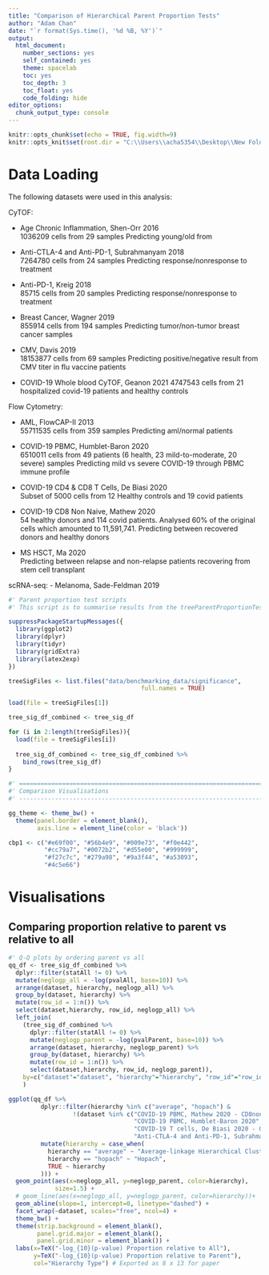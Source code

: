 ```yaml
---
title: "Comparison of Hierarchical Parent Proportion Tests"
author: "Adam Chan"
date: "`r format(Sys.time(), '%d %B, %Y')`"
output:
  html_document:
    number_sections: yes
    self_contained: yes
    theme: spacelab
    toc: yes
    toc_depth: 3
    toc_float: yes
    code_folding: hide
editor_options: 
  chunk_output_type: console
---
```


```r
knitr::opts_chunk$set(echo = TRUE, fig.width=9)
knitr::opts_knit$set(root.dir = "C:\\Users\\acha5354\\Desktop\\New Folder\\{SW}\\PhD\\Projects\\200518 - Mass Cytometry Analyses")
```

# Data Loading
The following datasets were used in this analysis:

CyTOF:

- Age Chronic Inflammation, Shen-Orr 2016 <br>
1036209 cells from 29 samples
Predicting young/old from 

- Anti-CTLA-4 and Anti-PD-1, Subrahmanyam 2018 <br>
7264780 cells from 24 samples
Predicting response/nonresponse to treatment

- Anti-PD-1, Kreig 2018 <br>
85715 cells from 20 samples
Predicting response/nonresponse to treatment

- Breast Cancer, Wagner 2019 <br>
855914 cells from 194 samples
Predicting tumor/non-tumor breast cancer samples

- CMV, Davis 2019 <br>
18153877 cells from 69 samples
Predicting positive/negative result from CMV titer in flu vaccine patients

- COVID-19 Whole blood CyTOF, Geanon 2021
4747543 cells from 21 hospitalized covid-19 patients and healthy controls 

Flow Cytometry:

- AML, FlowCAP-II 2013 <br>
55711535 cells from 359 samples
Predicting aml/normal patients

- COVID-19 PBMC, Humblet-Baron 2020 <br>
6510011 cells from 49 patients (6 health, 23 mild-to-moderate, 20 severe) samples
Predicting mild vs severe COVID-19 through PBMC immune profile

- COVID-19 CD4 & CD8 T Cells, De Biasi 2020 <br>
Subset of 5000 cells from 12 Healthy controls and 19 covid patients

- COVID-19 CD8 Non Naive, Mathew 2020 <br>
54 healthy donors and 114 covid patients. Analysed 60% of the original
cells which amounted to 11,591,741. Predicting between recovered donors
and healthy donors

- MS HSCT, Ma 2020 <br>
Predicting between relapse and non-relapse patients recovering from
stem cell transplant

scRNA-seq:
- Melanoma, Sade-Feldman 2019

```r
#' Parent proportion test scripts
#' This script is to summarise results from the treeParentProportionTest.R Scripts

suppressPackageStartupMessages({
  library(ggplot2)
  library(dplyr)
  library(tidyr)
  library(gridExtra)
  library(latex2exp)
})

treeSigFiles <- list.files("data/benchmarking_data/significance",
                                     full.names = TRUE)

load(file = treeSigFiles[1])

tree_sig_df_combined <- tree_sig_df 

for (i in 2:length(treeSigFiles)){
  load(file = treeSigFiles[i])
  
  tree_sig_df_combined <- tree_sig_df_combined %>%
    bind_rows(tree_sig_df)
}

#' ======================================================================
#' Comparison Visualisations
#' ----------------------------------------------------------------------

gg_theme <- theme_bw() +
  theme(panel.border = element_blank(),
        axis.line = element_line(color = 'black'))

cbp1 <- c("#e69f00", "#56b4e9", "#009e73", "#f0e442",
          "#cc79a7", "#0072b2", "#d55e00", "#999999",
          "#f27c7c", "#279a98", "#9a3f44", "#a53093",
          "#4c5e66")

```

# Visualisations

## Comparing proportion relative to parent vs relative to all
```r
#' Q-Q plots by ordering parent vs all
qq_df <- tree_sig_df_combined %>%
  dplyr::filter(statAll != 0) %>%
  mutate(neglogp_all = -log(pvalAll, base=10)) %>%
  arrange(dataset, hierarchy, neglogp_all) %>%
  group_by(dataset, hierarchy) %>%
  mutate(row_id = 1:n()) %>%
  select(dataset,hierarchy, row_id, neglogp_all) %>%
  left_join(
    (tree_sig_df_combined %>%
      dplyr::filter(statAll != 0) %>%
      mutate(neglogp_parent = -log(pvalParent, base=10)) %>%
      arrange(dataset, hierarchy, neglogp_parent) %>%
      group_by(dataset, hierarchy) %>%
      mutate(row_id = 1:n()) %>%
      select(dataset,hierarchy, row_id, neglogp_parent)),
    by=c("dataset"="dataset", "hierarchy"="hierarchy", "row_id"="row_id")
    )

ggplot(qq_df %>%
         dplyr::filter(hierarchy %in% c("average", "hopach") &
                  !(dataset %in% c("COVID-19 PBMC, Mathew 2020 - CD8nonNaive", 
                                   "COVID-19 PBMC, Humblet-Baron 2020",
                                   "COVID-19 T cells, De Biasi 2020 - CD8 - home_hosp",
                                   "Anti-CTLA-4 and Anti-PD-1, Subrahmanyam 2018 - PD1 - home_hosp"))) %>%
         mutate(hierarchy = case_when(
           hierarchy == "average" ~ "Average-linkage Hierarchical Clustering",
           hierarchy == "hopach" ~ "Hopach",
           TRUE ~ hierarchy
         ))) +
  geom_point(aes(x=neglogp_all, y=neglogp_parent, color=hierarchy),
             size=1.5) +
  # geom_line(aes(x=neglogp_all, y=neglogp_parent, color=hierarchy))+
  geom_abline(slope=1, intercept=0, linetype="dashed") +
  facet_wrap(~dataset, scales="free", ncol=4) +
  theme_bw() +
  theme(strip.background = element_blank(),
        panel.grid.major = element_blank(),
        panel.grid.minor = element_blank()) +
  labs(x=TeX("-log_{10}(p-value) Proportion relative to All"),
       y=TeX("-log_{10}(p-value) Proportion relative to Parent"),
       col="Hierarchy Type") # Exported as 8 x 13 for paper

```

